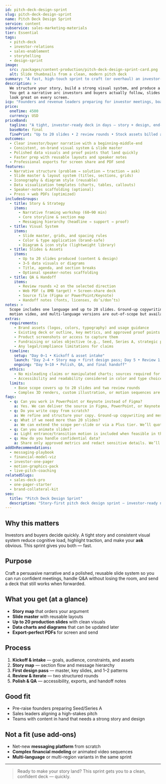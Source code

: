 ```yaml
---
id: pitch-deck-design-sprint
slug: pitch-deck-design-sprint
name: Pitch Deck Design Sprint
service: content
subservice: sales-marketing-materials
tier: Essential
tags:
  - pitch-deck
  - investor-relations
  - sales-enablement
  - storytelling
  - design-sprint
image:
  src: /packages/content-production/pitch-deck-design-sprint-card.png
  alt: Slide thumbnails from a clean, modern pitch deck
summary: "A fast, high-touch sprint to craft (or overhaul) an investor-ready or sales-ready pitch deck — story first, then crisp, consistent design."
description: >
  We structure your story, build a strong visual system, and produce a focused, persuasive deck.
  You get a narrative arc investors and buyers actually follow, slides that scale, and exports that
  look great on every screen.
icp: "Founders and revenue leaders preparing for investor meetings, board reviews, or high-stakes sales pitches."
price:
  oneTime: 4500
  currency: USD
priceBand:
  tagline: "A tight, investor-ready deck in days — story + design, end-to-end."
  baseNote: final
  finePrint: "Up to 20 slides • 2 review rounds • Stock assets billed at cost"
outcomes:
  - Clear investor/buyer narrative with a beginning-middle-end
  - Consistent, on-brand visual system & slide master
  - Polished data visuals and proof points that land quickly
  - Faster prep with reusable layouts and speaker notes
  - Professional exports for screen share and PDF send
features:
  - Narrative structure (problem → solution → traction → ask)
  - Slide master & layout system (titles, sections, grids)
  - Iconography & diagram style (reusable)
  - Data visualization templates (charts, tables, callouts)
  - Speaker-notes scaffolding (optional)
  - Press + web PDFs (optimized)
includesGroups:
  - title: Story & Strategy
    items:
      - Narrative framing workshop (60–90 min)
      - Core storyline & section map
      - Messaging hierarchy (headline → support → proof)
  - title: Visual System
    items:
      - Slide master, grids, and spacing rules
      - Color & type application (brand-safe)
      - Diagram & icon style (lightweight library)
  - title: Slides & Assets
    items:
      - Up to 20 slides produced (content & design)
      - 3–5 data visuals or diagrams
      - Title, agenda, and section breaks
      - Optional speaker-notes scaffolding
  - title: QA & Handoff
    items:
      - Review rounds ×2 on the selected direction
      - Web PDF (≤ 8MB target) + Screen-share deck
      - Source file (Figma or PowerPoint/Keynote)
      - Handoff notes (fonts, licenses, do’s/don’ts)
notes: >
  Scope includes one language and up to 20 slides. Ground-up copywriting, complex financial modeling,
  motion video, and multi-language versions are out-of-scope but available as add-ons.
extras:
  requirements:
    - Brand assets (logos, colors, typography) and usage guidance
    - Existing deck or outline, key metrics, and approved proof points
    - Product screenshots or access to capture them
    - Fundraising or sales objective (e.g., Seed, Series A, strategic pitch)
    - Any legal/compliance limitations for claims
  timeline:
    setup: "Day 0–1 • Kickoff & asset intake"
    launch: "Day 2–4 • Story map + first design pass; Day 5 • Review 1; Day 6–7 • Revisions; Day 8 • Review 2"
    ongoing: "Day 9–10 • Polish, QA, and final handoff"
  ethics:
    - No misleading claims or manipulated charts; sources required for data
    - Accessibility and readability considered in color and type choices
  limits:
    - Base scope covers up to 20 slides and two review rounds
    - Complex 3D renders, custom illustration, or motion sequences are add-ons
faqs:
  - q: Can you work in PowerPoint or Keynote instead of Figma?
    a: Yes. We can deliver the source in Figma, PowerPoint, or Keynote. Figma is our default for faster iteration; exports are identical.
  - q: Do you write copy from scratch?
    a: We refine and structure your copy. Ground-up copywriting and messaging workshops are available as an add-on.
  - q: What if we need more than 20 slides?
    a: We can extend the scope per-slide or via a Plus tier. We’ll quote after we review your outline.
  - q: Can you animate slides?
    a: Light entrance/transition motion is included when feasible in the chosen tool. Complex motion graphics are available via our Motion Graphics add-on.
  - q: How do you handle confidential data?
    a: Share only approved metrics and redact sensitive details. We’ll keep a private working folder and remove source data from exports on request.
addOnRecommendations:
  - messaging-playbook
  - financial-model-viz
  - investor-one-pager
  - motion-graphics-pack
  - live-pitch-coaching
relatedSlugs:
  - sales-deck-pro
  - one-pager-starter
  - brand-collateral-kit
seo:
  title: "Pitch Deck Design Sprint"
  description: "Story-first pitch deck design sprint — investor-ready narrative, clean visuals, and export-perfect files in days."
---
```


## Why this matters

Investors and buyers decide quickly. A tight story and consistent visual system reduce cognitive
load, highlight traction, and make your **ask** obvious. This sprint gives you both — fast.

## Purpose

Craft a persuasive narrative and a polished, reusable slide system so you can run confident
meetings, handle Q&A without losing the room, and send a deck that still works when forwarded.

## What you get (at a glance)

- **Story map** that orders your argument
- **Slide master** with reusable layouts
- **Up to 20 production slides** with clean visuals
- **Data charts and diagrams** that can be updated later
- **Export-perfect PDFs** for screen and send

## Process

1. **Kickoff & intake** — goals, audience, constraints, and assets  
2. **Story map** — section flow and message hierarchy  
3. **First design pass** — master, key slides, and 1–2 patterns  
4. **Review & iterate** — two structured rounds  
5. **Polish & QA** — accessibility, exports, and handoff notes

## Good fit

- Pre-raise founders preparing Seed/Series A  
- Sales leaders aligning a high-stakes pitch  
- Teams with content in hand that needs a strong story and design

## Not a fit (use add-ons)

- Net-new **messaging platform** from scratch  
- **Complex financial modeling** or animated video sequences  
- **Multi-language** or multi-region variants in the same sprint

---

> Ready to make your story land? This sprint gets you to a clean, confident deck — quickly.

